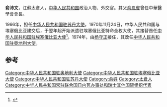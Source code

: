 '''俞沛文'''，江蘇太倉人，[[中华人民共和国|中华人民共和国]]政治人物、外交官。其父[[俞鳳賓|俞鳳賓]]曾任中華醫學會會長。

1966年，担任[[中国驻苏丹大使列表|中华人民共和国驻苏丹大使]]。1970年11月24日，中华人民共和国与埃塞俄比亚建交后，于翌年起开始派遣驻埃塞俄比亚特命全权大使，其接替首任[[中国驻埃塞俄比亚大使列表|中华人民共和国驻埃塞俄比亚大使]]<ref>{{cite web|author=中华人民共和国外交部|title=中国驻埃塞俄比亚联邦民主共和国历任大使|url=http://www.mfa.gov.cn/chn/pds/ziliao/wjrw/2167/2170/t9175.htm|publisher=中华人民共和国外交部|accessdate=2012-03-03}}</ref>。1974年，由[[杨守正|杨守正]]接任，其改任[[中国驻奥地利大使列表|中华人民共和国驻奥地利大使]]。

== 参考 ==
{{reflist}}
{{start box}}
{{s-dip}}
{{succession box|[[谷小波|谷小波]]|[[杨守正|杨守正]]|[[中国驻苏丹大使列表|中华人民共和国驻苏丹大使]]|1966年2月-1967年1月}}
{{succession box|首任|[[杨守正|杨守正]]|[[中国驻埃塞俄比亚大使列表|中华人民共和国驻埃塞俄比亚大使]]|1971年5月-1974年7月}}
{{succession box|[[王越毅|王越毅]]|[[王殊|王殊]]|[[中国驻奥地利大使列表|中华人民共和国驻奥地利大使]]|1974年9月-1980年1月}}
{{end box}}
{{中国政治人物小作品}}
[[Category:中华人民共和国驻奥地利大使|Category:中华人民共和国驻奥地利大使]]
[[Category:中华人民共和国驻埃塞俄比亚大使|Category:中华人民共和国驻埃塞俄比亚大使]]
[[Category:中华人民共和国驻苏丹大使|Category:中华人民共和国驻苏丹大使]]
[[Category:俞姓|Category:俞姓]]
[[Category:太倉人|Category:太倉人]]
[[Category:中华人民共和国常驻联合国日内瓦办事处和瑞士其他国际组织代表|Category:中华人民共和国常驻联合国日内瓦办事处和瑞士其他国际组织代表]]